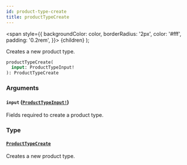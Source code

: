 ```yaml
---
id: product-type-create
title: productTypeCreate
---
```


<span
style={{
      backgroundColor: color,
      borderRadius: '2px',
      color: '#fff',
      padding: '0.2rem',
    }}>
{children}
</span>
);

Creates a new product type.

```graphql
productTypeCreate(
  input: ProductTypeInput!
): ProductTypeCreate

```

### Arguments

#### `input` ([`ProductTypeInput!`](/api-reference/inputs/product-type-input.mdx))

Fields required to create a product type.

### Type

#### [`ProductTypeCreate`](/api-reference/objects/product-type-create.mdx)

Creates a new product type.
